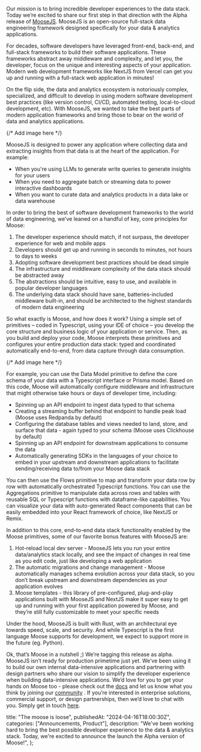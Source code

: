 Our mission is to bring incredible developer experiences to the data stack. Today we’re excited to share our first step in that direction with the Alpha release of [MooseJS](https://www.moosejs.com). MooseJS is an open-source full-stack data engineering framework designed specifically for your data & analytics applications.

For decades, software developers have leveraged front-end, back-end, and full-stack frameworks to build their software applications. These frameworks abstract away middleware and complexity, and let you, the developer, focus on the unique and interesting aspects of your application. Modern web development frameworks like NextJS from Vercel can get you up and running with a full-stack web application in minutes!

On the flip side, the data and analytics ecosystem is notoriously complex, specialized, and difficult to develop in using modern software development best practices (like version control, CI/CD, automated testing, local-to-cloud development, etc). With MooseJS, we wanted to take the best parts of modern application frameworks and bring those to bear on the world of data and analytics applications.

{/* Add image here */}

<CompareImage />

MooseJS is designed to power any application where collecting data and extracting insights from that data is at the heart of the application. For example:

- When you're using LLMs to generate write queries to generate insights for your users
- When you need to aggregate batch or streaming data to power interactive dashboards
- When you want to curate data and analytics products in a data lake or data warehouse

In order to bring the best of software development frameworks to the world of data engineering, we’ve leaned on a handful of key, core principles for Moose:

1. The developer experience should match, if not surpass, the developer experience for web and mobile apps
2. Developers should get up and running in seconds to minutes, not hours to days to weeks
3. Adopting software development best practices should be dead simple
4. The infrastructure and middleware complexity of the data stack should be abstracted away
5. The abstractions should be intuitive, easy to use, and available in popular developer languages
6. The underlying data stack should have sane, batteries-included middleware built-in, and should be architected to the highest standards of modern data engineering

So what exactly is Moose, and how does it work? Using a simple set of primitives – coded in Typescript, using your IDE of choice – you develop the core structure and business logic of your application or service. Then, as you build and deploy your code, Moose interprets these primitives and configures your entire production data stack: typed and coordinated automatically end-to-end, from data capture through data consumption.

{/* Add image here */}

<OverviewImage />

For example, you can use the Data Model primitive to define the core schema of your data with a Typescript interface or Prisma model. Based on this code, Moose will automatically configure middleware and infrastructure that might otherwise take hours or days of developer time, including:

- Spinning up an API endpoint to ingest data typed to that schema
- Creating a streaming buffer behind that endpoint to handle peak load (Moose uses Redpanda by default)
- Configuring the database tables and views needed to land, store, and surface that data - again typed to your schema (Moose uses Clickhouse by default)
- Spinning up an API endpoint for downstream applications to consume the data
- Automatically generating SDKs in the languages of your choice to embed in your upstream and downstream applications to facilitate sending/receiving data to/from your Moose data stack

You can then use the Flows primitive to map and transform your data row by row with automatically orchestrated Typescript functions. You can use the Aggregations primitive to manipulate data across rows and tables with reusable SQL or Typescript functions with dataframe-like capabilities. You can visualize your data with auto-generated React components that can be easily embedded into your React framework of choice, like NextJS or Remix.

In addition to this core, end-to-end data stack functionality enabled by the Moose primitives, some of our favorite bonus features with MooseJS are:

1. Hot-reload local dev server - MooseJS lets you run your entire data/analytics stack locally, and see the impact of changes in real time as you edit code, just like developing a web application
2. The automatic migrations and change management - Moose automatically manages schema evolution across your data stack, so you don’t break upstream and downstream dependencies as your application evolves
3. Moose templates - this library of pre-configured, plug-and-play applications built with MooseJS and NextJS make it super easy to get up and running with your first application powered by Moose, and they’re still fully customizable to meet your specific needs

Under the hood, MooseJS is built with Rust, with an architectural eye towards speed, scale, and security. And while Typescript is the first language Moose supports for development, we expect to support more in the future (eg. Python).

Ok, that’s Moose in a nutshell ;) We’re tagging this release as alpha. MooseJS isn’t ready for production primetime just yet. We’ve been using it to build our own internal data-intensive applications and partnering with design partners who share our vision to simplify the developer experience when building data-intensive applications. We’d love for you to get your hands on Moose too - please check out the [docs](https://docs.moosejs.com) and let us know what you think by joining our [community](https://www.fiveonefour.com/community) . If you’re interested in enterprise solutions, commercial support, or design partnerships, then we’d love to chat with you. Simply get in touch [here](https://fiveonefour.typeform.com/signup).

  title: "The moose is loose",
  publishedAt: "2024-04-16T18:00:30Z",
  categories: ["Announcements, Product"],
  description:
    "We've been working hard to bring the best possible developer experience to the data & analytics stack. Today, we're excited to announce the launch the Alpha version of Moose!",
};

